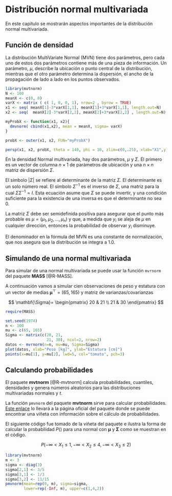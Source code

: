 # Distribución normal multivariada {#normalmulti}

En este capítulo se mostrarán aspectos importantes de la distribución normal multivariada.

## Función de densidad

La distribución MultiVariate Normal (MVN) tiene dos parámetros, pero cada uno de estos dos parámetros contiene más de una pieza de información. Un parámetro, $\mu$, describe la ubicación o punto central de la distribución, mientras que el otro parámetro determina la dispersión, el ancho de la propagación de lado a lado en los puntos observados.

```r
library(mvtnorm)
N <- 100
meanX <- c(0, 0)
varX <- matrix ( c( 1, 0, 0, 1), nrow=2 , byrow = TRUE) 
x1 <- seq( meanX[1]-3*varX[1,1], meanX[1]+3*varX[1,1], length.out=N)
x2 <- seq(  meanX[2]-3*varX[2,2], meanX[2]+3*varX[2,2] , length.out=N)

myProbX <- function(x1, x2){
  dmvnorm( cbind(x1,x2), mean = meanX, sigma= varX)  
}

probX <- outer(x1, x2, FUN="myProbX")

persp(x1, x2, probX, theta = 140, phi = 10, zlim=c(0,.25), xlab="X1",ylab="X2", zlab="Densidad", ticktype="detailed")
```

En la densidad Normal multivariada, hay dos parámetros, $\mu$
y $\Sigma$. El primero es un vector de columna $n\times1$ de parámetros de ubicación y una $n\times n$ matriz de dispersión $\Sigma$.

\begin{eqnarray}
f(y_{i}|\mu,\Sigma) & =\nonumber \\
 & = & f((y_{i1},y_{i2},...,y_{in})'\,|\,\mu=(\mu_{1},...,\mu_{n})',\Sigma=\left[\begin{array}{ccc}
\sigma_{1}^{2} &  & \sigma_{1n}\\
 & \ddots\\
\sigma_{n1} &  & \sigma_{n}^{2}
\end{array}\right])\nonumber \\
 &  & =\frac{1}{\sqrt{(2\pi)^{n}|\Sigma|}}exp(-\frac{1}{2}(y_{i}-\mu)'\Sigma^{-1}(y_{i}-\mu))
\end{eqnarray}

El símbolo $|\Sigma|$ se refiere al determinante de la matriz $\Sigma$. El determinante es un solo número real. El símbolo $\Sigma^{-1}$ es el inverso de $\Sigma,$ una matriz para la cual $\Sigma\Sigma^{-1}=I.$ Esta ecuación asume que $\Sigma$ se puede invertir, y una condición suficiente para la existencia de una inversa es que el determinante no sea $0$.

La matriz $\Sigma$ debe ser semidefinida positiva para asegurar
que el punto más probable es $\mu=(\mu_{1},\mu_{2},\ldots,\mu_{n})$
y que, a medida que $y_{i}$ se aleja de $\mu$ en cualquier dirección, entonces la probabilidad de observar $y_{i}$ disminuye.

El denominador en la fórmula del MVN es una constante de normalización, que nos asegura que la distribución se integra a 1.0.


## Simulando de una normal multivariada

Para simular de una normal multivariada se puede usar la función `mvrnorm` del paquete **MASS** [@R-MASS].

A continuación vamos a simular cien observaciones de peso y estatura con un vector de medias $\mathbf{\mu}^\top=(65, 165)$ y matriz de varianzas/covarianzas

$$
\mathbf{\Sigma}=
\begin{pmatrix}
20 & 21 \\
21 & 30
\end{pmatrix}
$$


```r
require(MASS)

set.seed(1974)
n <- 100
mu <- c(65, 165)
Sigma <- matrix(c(20, 21, 
                  21, 30), ncol=2, nrow=2)
datos <- mvrnorm(n=n, mu=mu, Sigma=Sigma)
plot(datos, xlab="Peso [kg]", ylab="Estatura [cm]")
points(x=mu[1], y=mu[2], lwd=5, col="tomato", pch=3)
```

## Calculando probabilidades

El paquete **mvtnorm** [@R-mvtnorm] calcula probabilidades, cuantiles, densidades y genera números aleatorios para las distribuciones multivariadas normales y $t$.

La función `pmvnorm` del paquete **mvtnorm** sirve para calcular probabilidades. [Este enlace](https://cran.r-project.org/web/packages/mvtnorm/) lo llevará a la página oficial del paquete donde se puede encontrar una viñeta con información sobre el cálculo de probabilidades.

El siguiente código fue tomado de la viñeta del paquete e ilustra la forma de calcular la probabilidad $P()$ para una normal con $\mathbf{\mu}$ y $\mathbf{\Sigma}$ como se muestran en el código.

$$
P(-\infty < X_1 \leq 1, -\infty < X_2 \leq 4, -\infty < X_3 \leq 2)
$$

```r
library(mvtnorm)
m <- 3
sigma <- diag(3)
sigma[2,1] <- 3/5
sigma[3,1] <- 1/3
sigma[3,2] <- 11/15
pmvnorm(mean=rep(0, m), sigma=sigma, 
        lower=rep(-Inf, m), upper=c(1,4,2))
```

